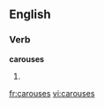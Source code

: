
==English==

===Verb===
'''carouses'''

# {{third-person singular of|[[carouse]]}}

[[fr:carouses]]
[[vi:carouses]]